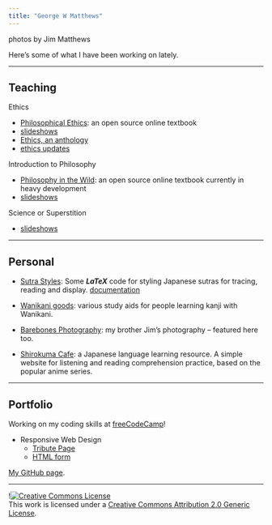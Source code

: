 ```yaml
---
title: "George W Matthews"
--- 
```



<script src="randomPhoto.js"></script>
<div class="photo-credit">photos by Jim Matthews</div>


Here's some of what I have been working on lately.

***

## Teaching 

Ethics

- [Philosophical Ethics](https://gwmatthews.github.io/ethics/): an open source online textbook
- [slideshows](ethics-slides.html)
- [Ethics, an anthology](https://press.rebus.community/intro-to-phil-ethics/){target="_blank"}
- [ethics updates](ethics-updates.html)

Introduction to Philosophy

- [Philosophy in the Wild](https://gwmatthews.github.io/philosophy-in-the-wild/): an open source online textbook currently in heavy development
- [slideshows](philosophy-slides.html)

Science or Superstition

- [slideshows](science-slides.html)



***

## Personal

- [Sutra Styles](https://github.com/gwmatthews/TheFourVows): Some _**LaTeX**_ code for styling Japanese sutras for tracing, reading and display. [documentation](sutra-styles.pdf)

- [Wanikani goods](wanikani.html): various study aids for people learning kanji with Wanikani.

- [Barebones Photography](https://www.barebones-photography.com/): my brother Jim's photography -- featured here too.

<!-- [Romania](https://gwmatthews.github.io/resources/romania.pdf): a photo essay from my first trip.

-->

- [Shirokuma Cafe](https://gwmatthews.github.io/Shirokuma-Cafe): a Japanese language learning resource. A simple website for listening and reading comprehension practice, based on the popular anime series.

***

## Portfolio

Working on my coding skills at [freeCodeCamp](https://www.freecodecamp.org){target="_blank"}!

- Responsive Web Design
  - [Tribute Page](https://gwmatthews.github.io/freeCodeCamp-challenges/responsive-web/01-tribute/index.html)
  - [HTML form](https://gwmatthews.github.io/freeCodeCamp-challenges/responsive-web/02-form/index.html) 
  
[My GitHub page](https://github.com/gwmatthews).
  
***

<footer>!<a rel="license" href="http://creativecommons.org/licenses/by/2.0/"><img alt="Creative Commons License" style="border-width:0" src="https://i.creativecommons.org/l/by/2.0/88x31.png" /></a><br />This work is licensed under a <a rel="license" href="http://creativecommons.org/licenses/by/2.0/">Creative Commons Attribution 2.0 Generic License</a>.</footer>
